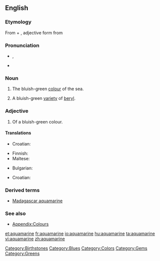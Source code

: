 {{wikipedia}}
==English==

===Etymology===
From {{etyl|la}} {{term|aqua||water|lang=la}} + {{term|marinus||marine|lang=la}}, adjective form from {{term|mare||sea|lang=la}}

===Pronunciation===
* {{a|UK}} {{IPA|/ˌæ.kwə.məˈɹiːn/}}, {{SAMPA|/%{.kw@.m@"ri:n/}}
* {{rhymes|iːn}}

===Noun===
{{en-noun}}

# {{colour}} The bluish-green [[colour]] of the sea.
#: {{color panel|70DB93}}
# A bluish-green [[variety]] of [[beryl]].

===Adjective===
{{en-adj|-}}

# {{color}} Of a bluish-green colour.

====Translations====
{{trans-top|aquamarine colour}}
* Croatian: {{t-|hr|akvamarin|m}}
{{trans-mid}}
* Finnish: {{t-|fi|akvamariini}}
* Maltese: {{t|mt|akwamarin|xs=Maltese}}
{{trans-bottom}}

{{trans-top|type of beryl}}
* Bulgarian: {{t|bg|аквамарин|sc=Cyrl}}
{{trans-mid}}
* Croatian: {{t-|hr|akvamarin|m}}
{{trans-bottom}}

===Derived terms===
* [[Madagascar aquamarine]]

===See also===
* [[Appendix:Colours]]

[[Category:Birthstones]]
[[Category:Blues]]
[[Category:Colors]]
[[Category:Gems]]
[[Category:Greens]]

[[et:aquamarine]]
[[fr:aquamarine]]
[[io:aquamarine]]
[[hu:aquamarine]]
[[ta:aquamarine]]
[[vi:aquamarine]]
[[zh:aquamarine]]